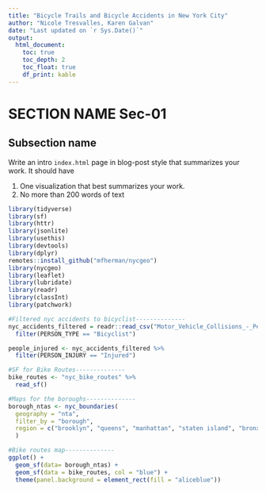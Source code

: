 ```yaml
---
title: "Bicycle Trails and Bicycle Accidents in New York City"
author: "Nicole Tresvalles, Karen Galvan"
date: "Last updated on `r Sys.Date()`"
output:
  html_document:
    toc: true
    toc_depth: 2
    toc_float: true
    df_print: kable
---
```


<!--
Comments in HTML are like this! 
-->

# SECTION NAME Sec-01

## Subsection name 

Write an intro `index.html` page in blog-post style that summarizes your work. It should have

1. One visualization that best summarizes your work.
1. No more than 200 words of text

```r
library(tidyverse)
library(sf)
library(httr)
library(jsonlite)
library(usethis)
library(devtools)
library(dplyr)
remotes::install_github("mfherman/nycgeo")
library(nycgeo)
library(leaflet)
library(lubridate)
library(readr)
library(classInt)
library(patchwork)
```

```r
#Filtered nyc accidents to bicyclist--------------
nyc_accidents_filtered = readr::read_csv("Motor_Vehicle_Collisions_-_Person.csv") %>% 
  filter(PERSON_TYPE == "Bicyclist")

people_injured <- nyc_accidents_filtered %>% 
  filter(PERSON_INJURY == "Injured") 

#SF for Bike Routes--------------
bike_routes <- "nyc_bike_routes" %>% 
  read_sf()

#Maps for the boroughs--------------
borough_ntas <- nyc_boundaries(
  geography = "nta",
  filter_by = "borough",
  region = c("brooklyn", "queens", "manhattan", "staten island", "bronx")
  )

#Bike routes map--------------
ggplot() +
  geom_sf(data= borough_ntas) +
  geom_sf(data = bike_routes, col = "blue") +
  theme(panel.background = element_rect(fill = "aliceblue"))
  
```







